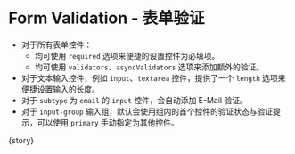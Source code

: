 
<Meta
  title="FluentForm/Advanced"
  component={meta.component}
  decorators={meta.decorators}
  argTypes={meta.argTypes}
  parameters={meta.parameters} />

# Form Validation - 表单验证

- 对于所有表单控件：
  - 均可使用 `required` 选项来便捷的设置控件为必填项。
  - 均可使用 `validators`、`asyncValidators` 选项来添加额外的验证。
- 对于文本输入控件，例如 `input`、`textarea` 控件，提供了一个 `length` 选项来便捷设置输入的长度。
- 对于 `subtype` 为 `email` 的 `input` 控件，会自动添加 E-Mail 验证。
- 对于 `input-group` 输入组，默认会使用组内的首个控件的验证状态与验证提示，可以使用 `primary` 手动指定为其他控件。

<Canvas withToolbar isExpanded mdxSource={source}>
  <Story name="Form Validation">{story}</Story>
</Canvas>
